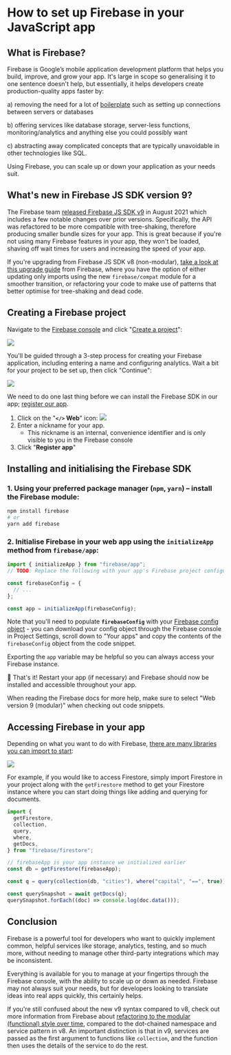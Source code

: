# How to set up Firebase in your JavaScript app

## What is Firebase?

Firebase is Google’s mobile application development platform that helps you build, improve, and grow your app. It's large in scope so generalising it to one sentence doesn't help, but essentially, it helps developers create production-quality apps faster by:

a) removing the need for a lot of [boilerplate](https://www.freecodecamp.org/news/whats-boilerplate-and-why-do-we-use-it-let-s-check-out-the-coding-style-guide-ac2b6c814ee7/ "boilerplate") such as setting up connections between servers or databases

b) offering services like database storage, server-less functions, monitoring/analytics and anything else you could possibly want

c) abstracting away complicated concepts that are typically unavoidable in other technologies like SQL.

Using Firebase, you can scale up or down your application as your needs suit.

## What's new in Firebase JS SDK version 9?

The Firebase team [released Firebase JS SDK v9](https://firebase.googleblog.com/2021/08/the-new-firebase-js-sdk-now-ga.html "released Firebase JS SDK v9") in August 2021 which includes a few notable changes over prior versions. Specifically, the API was refactored to be more compatible with tree-shaking, therefore producing smaller bundle sizes for your app. This is great because if you're not using many Firebase features in your app, they won't be loaded, shaving off wait times for users and increasing the speed of your app.

If you're upgrading from Firebase JS SDK v8 (non-modular), [take a look at this upgrade guide](https://firebase.google.com/docs/web/modular-upgrade "check out this upgrade guide") from Firebase, where you have the option of either updating only imports using the new `firebase/compat` module for a smoother transition, or refactoring your code to make use of patterns that better optimise for tree-shaking and dead code.

## Creating a Firebase project

Navigate to the [Firebase console](https://console.firebase.google.com/ "Firebase console") and click "[Create a project](https://firebase.google.com/docs/web/setup#create-project "Create a project")":

![](./assets/how-to-set-up-firebase/welcome-to-firebase.png)

You'll be guided through a 3-step process for creating your Firebase application, including entering a name and configuring analytics. Wait a bit for your project to be set up, then click "Continue":

![](./assets/how-to-set-up-firebase/project-is-ready.png)

We need to do one last thing before we can install the Firebase SDK in our app; [register our app](https://firebase.google.com/docs/web/setup#register-app "register our app").

1. Click on the "**`</>` Web**" icon:
   ![](./assets/how-to-set-up-firebase/get-started-adding-firebase-to-app.png)
2. Enter a nickname for your app.
   - This nickname is an internal, convenience identifier and is only visible to you in the Firebase console
3. Click "**Register app**"

## Installing and initialising the Firebase SDK

### 1. Using your preferred package manager (`npm`, `yarn`) – install the Firebase module:

```bash
npm install firebase
# or
yarn add firebase
```

### 2. Initialise Firebase in your web app using the `initializeApp` method from `firebase/app`:

```js
import { initializeApp } from "firebase/app";
// TODO: Replace the following with your app's Firebase project configuration

const firebaseConfig = {
  // ...
};

const app = initializeApp(firebaseConfig);
```

Note that you'll need to populate **`firebaseConfig`** with your [Firebase config object](https://firebase.google.com/docs/web/learn-more#config-object "Firebase config object") - you can download your config object through the Firebase console in Project Settings, scroll down to "Your apps" and copy the contents of the `firebaseConfig` object from the code snippet.

Exporting the `app` variable may be helpful so you can always access your Firebase instance.

🎉 That's it!
Restart your app (if necessary) and Firebase should now be installed and accessible throughout your app.

When reading the Firebase docs for more help, make sure to select "Web version 9 (modular)" when checking out code snippets.

## Accessing Firebase in your app

Depending on what you want to do with Firebase, [there are many libraries you can import to start](https://firebase.google.com/docs/web/learn-more#libraries-nodejs "there are lots of libraries you can import to start"):

![](./assets/how-to-set-up-firebase/libraries-to-import.png)

For example, if you would like to access Firestore, simply import Firestore in your project along with the `getFirestore` method to get your Firestore instance where you can start doing things like adding and querying for documents.

```js
import {
  getFirestore,
  collection,
  query,
  where,
  getDocs,
} from "firebase/firestore";

// firebaseApp is your app instance we initialized earlier
const db = getFirestore(firebaseApp);

const q = query(collection(db, "cities"), where("capital", "==", true));

const querySnapshot = await getDocs(q);
querySnapshot.forEach((doc) => console.log(doc.data()));
```

## Conclusion

Firebase is a powerful tool for developers who want to quickly implement common, helpful services like storage, analytics, testing, and so much more, without needing to manage other third-party integrations which may be inconsistent.

Everything is available for you to manage at your fingertips through the Firebase console, with the ability to scale up or down as needed. Firebase may not always suit your needs, but for developers looking to translate ideas into real apps quickly, this certainly helps.

If you're still confused about the new v9 syntax compared to v8, check out more information from Firebase about [refactoring to the modular (functional) style over time](https://firebase.google.com/docs/web/modular-upgrade#refactor_to_the_modular_style "refactoring to the modular (functional) style over time"), compared to the dot-chained namespace and service pattern in v8. An important distinction is that in v9, services are passed as the first argument to functions like `collection`, and the function then uses the details of the service to do the rest.

<!--[PROPERTIES]
- slug: 'how-to-set-up-firebase'
  title: 'How to set up Firebase in your JavaScript app'
  description: "What is Firebase, what does it offer for your website and how can you use it?"
  image: cover.png
  createdAt: 1644317093001
  location: 'posts/how-to-set-up-firebase.mdx'
  difficulty: Intermediate
  readTimeMins: 4
  author: Nevulo
  labels:
    - programming
    - javascript
    - integrations
-->
